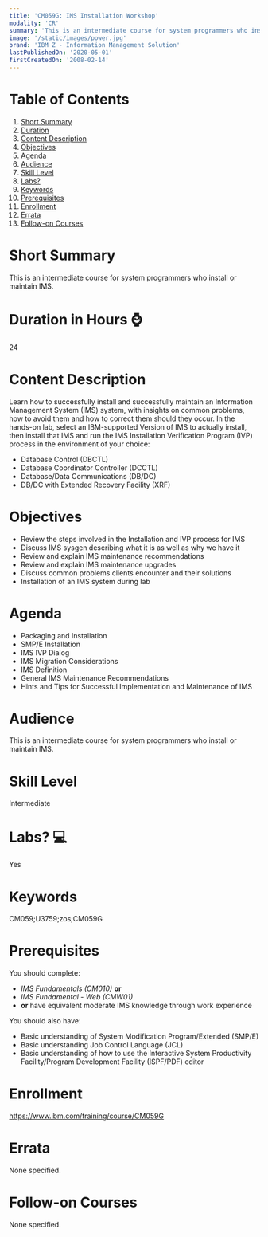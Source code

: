 ```yaml
---
title: 'CM059G: IMS Installation Workshop'
modality: 'CR'
summary: 'This is an intermediate course for system programmers who install or maintain IMS.'
image: '/static/images/power.jpg'
brand: 'IBM Z - Information Management Solution'
lastPublishedOn: '2020-05-01'
firstCreatedOn: '2008-02-14'
---
```

# Table of Contents
1.  [Short Summary](#short-summary)
2.  [Duration](#duration-in-hours-)
3.  [Content Description](#content-description)
4.  [Objectives](#objectives)
5.  [Agenda](#agenda)
6.  [Audience](#audience)
7.  [Skill Level](#skill-level)
8.  [Labs?](#labs-)
9.  [Keywords](#keywords)
10. [Prerequisites](#prerequisites)
11. [Enrollment](#enrollment)
12. [Errata](#errata)
13. [Follow-on Courses](#follow-on-courses)

# Short Summary
This is an intermediate course for system programmers who install or maintain IMS.

# Duration in Hours ⌚
24

# Content Description
<p>Learn how to successfully install and successfully maintain an Information Management System (IMS) system, with insights on common problems, how to avoid them and how to correct them should they occur. In the hands-on lab, select an IBM-supported Version of IMS to actually install, then install that IMS and run the IMS Installation Verification Program (IVP) process in the environment of your choice:</p>

<ul>
	<li>Database Control (DBCTL)</li>
	<li>Database Coordinator Controller (DCCTL)</li>
	<li>Database/Data Communications (DB/DC)</li>
	<li>DB/DC with Extended Recovery Facility (XRF)</li>
</ul>

# Objectives
<ul>
	<li>Review the steps involved in the Installation and IVP process for IMS</li>
	<li>Discuss IMS sysgen describing what it is as well as why we have it</li>
	<li>Review and explain IMS maintenance recommendations</li>
	<li>Review and explain IMS maintenance upgrades</li>
	<li>Discuss common problems clients encounter and their solutions</li>
	<li>Installation of an IMS system during lab</li>
</ul>

# Agenda
<ul><li>Packaging and Installation</li><li>SMP/E Installation</li><li>IMS IVP Dialog</li><li>IMS Migration Considerations</li><li>IMS Definition</li><li>General IMS Maintenance Recommendations</li><li>Hints and Tips for Successful Implementation and Maintenance of IMS</li></ul>

# Audience
<p>This is an intermediate course for system programmers who install or maintain IMS.</p>

# Skill Level
Intermediate

# Labs? 💻
Yes

# Keywords
CM059;U3759;zos;CM059G

# Prerequisites
<p>You should complete:</p>

<ul>
	<li><em>IMS Fundamentals (CM010)</em> <strong>or</strong></li>
	<li><em>IMS Fundamental - Web (CMW01) </em></li>
	<li><strong>or</strong> have equivalent moderate IMS knowledge through work experience</li>
</ul>

<p>You should also have:</p>

<ul>
	<li>Basic understanding of System Modification Program/Extended (SMP/E)</li>
	<li>Basic understanding Job Control Language (JCL)</li>
	<li>Basic understanding of how to use the Interactive System Productivity Facility/Program Development Facility (ISPF/PDF) editor</li>
</ul>

# Enrollment
https://www.ibm.com/training/course/CM059G

# Errata
None specified.

# Follow-on Courses
None specified.

